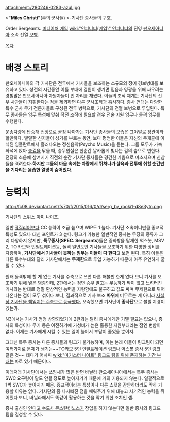attachment:/280246-0283-azul.jpg

>'''"Miles Christi"'''(주의 군사들)
>-기사단 종사들의 구호.

Order Sergeants. [[미니어처 게임]] [[wiki:"인피니티(게임)" 인피니티]]의 진영 [[판오세아니아]] 소속 전열 [[보병]].

[[목차]]
= 배경 스토리 =
판오세아니아의 각 기사단은 전투에서 기사들을 보조하는 소규모의 정예 경보병대를 보유하고 있다. 성전의 시간동안 이들 부대에 결원이 생기면 믿음과 영광을 위해 싸우려는 경험많은 판오세아니아 자원자들이 빈 자리를 채웠다. 이들의 조직 체계는 기사단의 신부 사관들이 지휘한다는 점을 제외하면 다른 군사조직과 흡사하다. 종사 연대는 다양한 특수 군사 무기 전문가들로 구성된 전투 병력으로, 기사단의 전열 보병으로 투입된다. 특무 종사들은 임무 특성에 맞춰 작전 조직에 필요할 경우 전술 지원 임무나 돌격 임무를 수행한다. 

운송차량에 탑승해 전장으로 곧장 나아가는 기사단 종사들의 모습은 그야말로 장관이라 할만하다. 열렬한 신자들이 성가를 부르는 동안, 보다 평범한 이들은 자신의 두개골에 이식된 임플란트에서 흘러나오는 정신음악(Psycho Music)을 듣는다. 그들 모두가 가속 좌석에 앉아 [[총검]]을 닦을 때, 승무원실은 한순간 날카롭게 빛나는 검의 숲으로 변한다. 전장의 소음에 삼켜지기 직전의 순간 기사단 종사들은 경건한 기쁨으로 미소지으며 신참들을 격려한다.'''하지만 그들의 마음 속에는 차량에서 뛰쳐나가 살육과 전투에 취할 순간만을 기다리는 음습한 열망이 숨어있다.'''


= 능력치 =
http://fc08.deviantart.net/fs70/f/2015/016/0/d/serg_by_rooki1-d8e3ytn.png

기사단의 [[스위스 아미 나이프]].

일반 [[퓨질리어(인피니티)|퓨질리어]]보다 CC 능력이 조금 높으며 WIP도 1 높다. 기사단 소속이니만큼 종교적 특성도 있으나 대신 포인트가 3 높다. 링크가 가능한 일반적인 종사는 무장의 종류가 그리 다양하지 않지만, '''특무종사(SPEC. Sergeants)'''들은 중화방을 탑재한 억스봇, MSV 2, TO 카모와 인필트레이션등, 돌격 일변도인 기사들을 보조하기 위한 다양한 장비를 자랑하며, '''기사단에서 기사들이 못하는 임무는 이들이 다 한다'''고 보면 된다. 특히 이들은 다른 특수부대와 달리 기사단에서는 '''무제한'''으로 투입 가능하기 때문에 아주 유연하게 굴릴 수 있다. 

원래 돌격밖에 할 게 없는 기사를 주축으로 쓰면 다른 해볼만 한게 없다 보니 기사를 보조하기 위해 넣은 병종인데, 2판에서는 정면 승부 말고는 [[무능]]하기 짝이 없고 느려터진 기사와는 반대로 정말 환상적인 능력을 자랑함에도 불구하고 값도 싸며 무제한으로 튀어나온다는 점이 모두 섞이다 보니, 결과적으로 기사 보조 '''따위'''에 머무르는 게 아니라 [[소년가장#s-2|사실상 기사단을 책임지는 주축으로 등극했다.]] 오죽했으면 기사단이 '''종사단'''으로 불릴 지경이겠는가.

N3에서는 기사가 엄청 상향되었기에 2판과는 달리 종사에게만 기댈 필요는 없으나, 종사의 특성이나 무기 등은 여전하기에 가성비가 높은 훌륭한 지원부대라는 점엔 변함이 없다. 이제는 기사에게 시킬 수 있는 일이 늘어서 부담이 줄었을 뿐이지.

그대신 특무 종사는 다른 종사들과 링크가 불가능하며, 이는 본래 이들이 링크팀이 되면 여러가지로 문제가 생기는~~TO카모 5인 인필트레이션 링크나 억스봇 종사 5인 링크 같은 것~~ 데다가 어차피 [[wiki:"마기스터 나이트" 링크드 팀을 위해 존재하는 기간 부대]]는 따로 있기 때문이다.

이래저래 기사단에서는 쓰임새가 많은 반면 바닐라 판오세아니아에서는 특무 종사는 SWC 요구량이 말도 안될 정도로 높아지기기 때문에 거의 기용되지 않는다. 일괄적으로 1씩 SWC가 높아지기 때문. 종교적이라는 특성이나 다른 스탯을 감안하더라도 딱히 기용할 이유는 없다. 기사단의 좀 나사빠진 점을 때워주기 위해 대놓고 사기적인 능력을 쥐어줬다 보니, 바닐라에서도 똑같이 활용하는 것을 막기 위한 조치인 셈.

종사 출신인 [[인디고(인피니티)#s-3|인디고 수도사 콘스탄티노스]]가 잠입을 하지 않는다면 일반 종사와 링크드 팀을 결성할 수 있다. 
